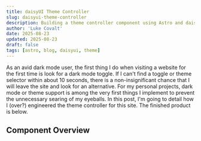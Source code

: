 ```yaml
---
title: daisyUI Theme Controller
slug: daisyui-theme-controller
description: Building a theme controller component using Astro and daisyUI
author: 'Luke Covalt'
date: 2025-08-23
updated: 2025-08-23
draft: false
tags: [astro, blog, daisyui, theme]
---
```



As an avid dark mode user, the first thing I do when visiting a website for the first time is look for a dark mode toggle.
If I can't find a toggle or theme selector within about 10 seconds, there is a non-insignificant chance that I will leave
the site and look for an alternative. For my personal projects, dark mode or theme support is among the very first things
I implement to prevent the unnecessary searing of my eyeballs. In this post, I'm going to detail how I (over?) engineered
the theme controller for this site. The finished product is below.

<div class="not-prose w-fit block mx-auto">
	<ThemeController />
</div>

## Component Overview

